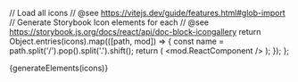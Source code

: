 // Load all icons
// @see https://vitejs.dev/guide/features.html#glob-import
// Generate Storybook Icon elements for each
// @see https://storybook.js.org/docs/react/api/doc-block-icongallery
  return Object.entries(icons).map(([path, mod]) => {
    const name = path.split('/').pop().split('.').shift();
    return (
      <IconItem name={name} key={name}>
        <mod.ReactComponent />
      </IconItem>
    );
  });
};

<Meta title="Assets/Icons" />

<Title>Icons</Title>

<IconGallery>{generateElements(icons)}</IconGallery>
